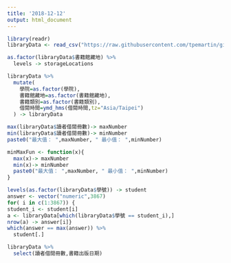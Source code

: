 ```yaml
---
title: '2018-12-12'
output: html_document
---
```


```r
library(readr)
libraryData <- read_csv("https://raw.githubusercontent.com/tpemartin/github-data/master/library100_102.csv")
```

```r
as.factor(libraryData$書籍館藏地) %>%
  levels -> storageLocations
```

```r
libraryData %>%
  mutate(
    學院=as.factor(學院),
    書籍館藏地=as.factor(書籍館藏地),
    書籍類別=as.factor(書籍類別),
    借閱時間=ymd_hms(借閱時間,tz="Asia/Taipei")
  ) -> libraryData
```

```r
max(libraryData$讀者借閱冊數)-> maxNumber
min(libraryData$讀者借閱冊數)-> minNumber
paste0("最大值： ",maxNumber, " 最小值： ",minNumber)
```

```r
minMaxFun <- function(x){
  max(x)-> maxNumber
  min(x)-> minNumber
  paste0("最大值： ",maxNumber, " 最小值： ",minNumber)
}
```

```r
levels(as.factor(libraryData$學號)) -> student
answer <- vector("numeric",3867)
for( i in c(1:3867)) {
student_i <- student[i]
a <- libraryData[which(libraryData$學號 == student_i),]
nrow(a) -> answer[i]}
which(answer == max(answer)) %>%
  student[.]
```

```r
libraryData %>%
  select(讀者借閱冊數,書籍出版日期) 
```

